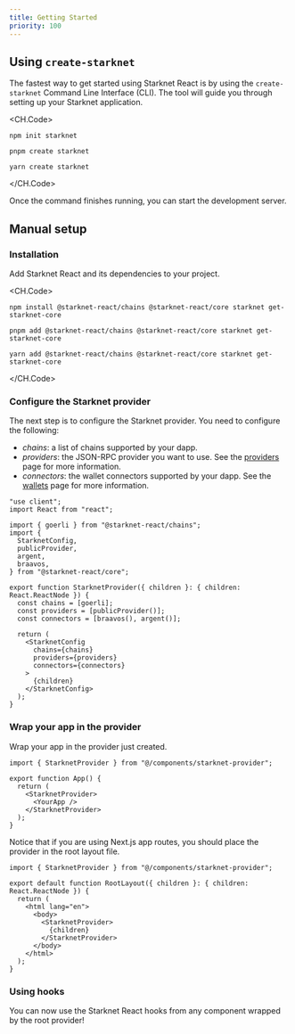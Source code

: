 ```yaml
---
title: Getting Started
priority: 100
---
```


## Using `create-starknet`

The fastest way to get started using Starknet React is by using the
`create-starknet` Command Line Interface (CLI). The tool will guide
you through setting up your Starknet application.

<CH.Code>
```console npm
npm init starknet
```
```console pnpm
pnpm create starknet
```
```console yarn
yarn create starknet
```
</CH.Code>

Once the command finishes running, you can start the development server.

## Manual setup

### Installation

Add Starknet React and its dependencies to your project.

<CH.Code>
```console npm
npm install @starknet-react/chains @starknet-react/core starknet get-starknet-core
```
```console pnpm
pnpm add @starknet-react/chains @starknet-react/core starknet get-starknet-core
```
```console yarn
yarn add @starknet-react/chains @starknet-react/core starknet get-starknet-core
```
</CH.Code>

### Configure the Starknet provider

The next step is to configure the Starknet provider. You need to configure the
following:

 - _chains_: a list of chains supported by your dapp.
 - _providers_: the JSON-RPC provider you want to use. See the
   [providers](/docs/providers) page for more information.
 - _connectors_: the wallet connectors supported by your dapp. See
 the [wallets](/docs/wallets) page for more information.

```tsx components/starknet-provider.tsx
"use client";
import React from "react";

import { goerli } from "@starknet-react/chains";
import {
  StarknetConfig,
  publicProvider,
  argent,
  braavos,
} from "@starknet-react/core";

export function StarknetProvider({ children }: { children: React.ReactNode }) {
  const chains = [goerli];
  const providers = [publicProvider()];
  const connectors = [braavos(), argent()];

  return (
    <StarknetConfig
      chains={chains}
      providers={providers}
      connectors={connectors}
    >
      {children}
    </StarknetConfig>
  );
}

```

### Wrap your app in the provider

Wrap your app in the provider just created.

```tsx src/app.tsx
import { StarknetProvider } from "@/components/starknet-provider";

export function App() {
  return (
    <StarknetProvider>
      <YourApp />
    </StarknetProvider>
  );
}
```

Notice that if you are using Next.js app routes, you should place the
provider in the root layout file.

```tsx app/layout.tsx
import { StarknetProvider } from "@/components/starknet-provider";

export default function RootLayout({ children }: { children: React.ReactNode }) {
  return (
    <html lang="en">
      <body>
        <StarknetProvider>
          {children}
        </StarknetProvider>
      </body>
    </html>
  );
}
```

### Using hooks

You can now use the Starknet React hooks from any component wrapped by the root
provider!

